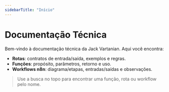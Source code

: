 ```yaml
---
sidebarTitle: "Início"
---
```


# Documentação Técnica

Bem-vindo à documentação técnica da Jack Vartanian. Aqui você encontra:

- **Rotas**: contratos de entrada/saída, exemplos e regras.
- **Funções**: propósito, parâmetros, retorno e uso.
- **Workflows n8n**: diagrama/etapas, entradas/saídas e observações.

> Use a busca no topo para encontrar uma função, rota ou workflow pelo nome.
